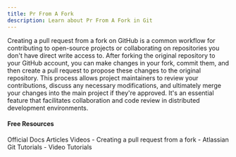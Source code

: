 ```yaml
---
title: Pr From A Fork
description: Learn about Pr From A Fork in Git
---
```

Creating a pull request from a fork on GitHub is a common workflow for contributing to open-source projects or collaborating on repositories you don't have direct write access to. After forking the original repository to your GitHub account, you can make changes in your fork, commit them, and then create a pull request to propose these changes to the original repository. This process allows project maintainers to review your contributions, discuss any necessary modifications, and ultimately merge your changes into the main project if they're approved. It's an essential feature that facilitates collaboration and code review in distributed development environments.

#### Free Resources

<Tabs defaultValue="official">
<TabsList>
<TabsTrigger value="official">Official Docs</TabsTrigger>
<TabsTrigger value="article">Articles</TabsTrigger>
<TabsTrigger value="video">Videos</TabsTrigger>
</TabsList>

<TabsContent value="official">
<Note type="note" title="official">
- <Link href="https://docs.github.com/en/pull-requests/collaborating-with-pull-requests/proposing-changes-to-your-work-with-pull-requests/creating-a-pull-request-from-a-fork">Creating a pull request from a fork</Link>
</Note>
</TabsContent>
<TabsContent value="article">
<Note type="note" title="article">
- <Link href="https://www.atlassian.com/git/tutorials">Atlassian Git Tutorials</Link>
</Note>
</TabsContent>
<TabsContent value="video">
<Note type="note" title="video">
- <Link href="https://www.youtube.com/results?search_query=git+pr-from-a-fork+tutorial">Video Tutorials</Link>
</Note>
</TabsContent>
</Tabs>
